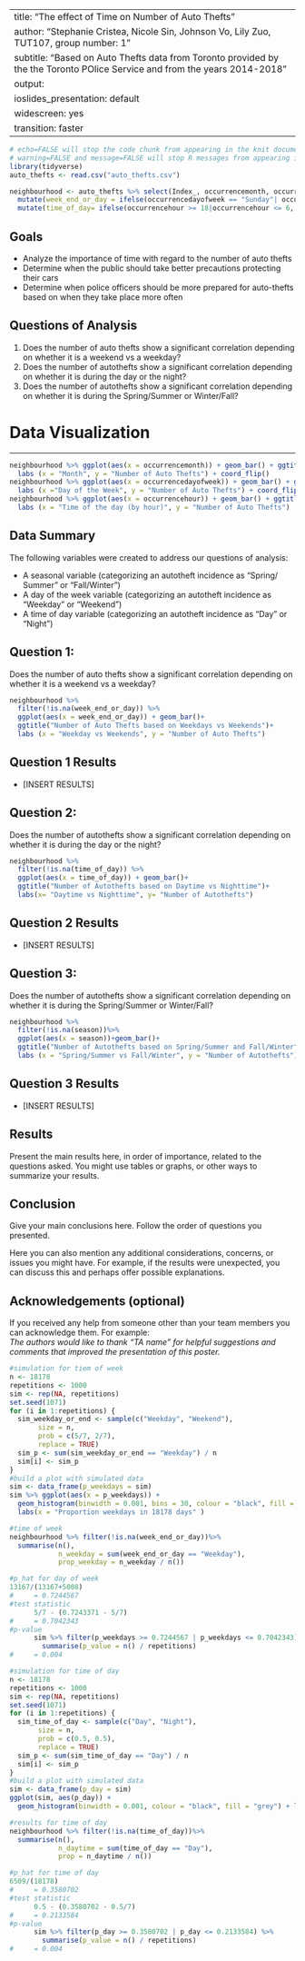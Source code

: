 
---
title: "The effect of Time on Number of Auto Thefts"
author: "Stephanie Cristea, Nicole Sin, Johnson Vo, Lily Zuo, TUT107, group number: 1"
subtitle: "Based on Auto Thefts data from Toronto provided by the the Toronto POlice Service and from the years 2014-2018"
output:
  ioslides_presentation: default
  widescreen: yes
  transition: faster
---


```r
# echo=FALSE will stop the code chunk from appearing in the knit document
# warning=FALSE and message=FALSE will stop R messages from appearing in the knit document
library(tidyverse)
auto_thefts <- read.csv("auto_thefts.csv")

neighbourhood <- auto_thefts %>% select(Index_, occurrencemonth, occurrencedayofweek, occurrencehour)%>% mutate(season = ifelse((occurrencemonth == 'March'| occurrencemonth == 'April'| occurrencemonth == 'May'| occurrencemonth == 'June'| occurrencemonth == 'July'| occurrencemonth == 'August'), yes = "Spring_Summer", no = "Fall_Winter"))%>%
  mutate(week_end_or_day = ifelse(occurrencedayofweek == "Sunday"| occurrencedayofweek == "Saturday", yes = "Weekend", no = "Weekday")) %>%
  mutate(time_of_day= ifelse(occurrencehour >= 18|occurrencehour <= 6, yes = "Night", no= "Day"))
```

## Goals

- Analyze the importance of time with regard to the number of auto thefts
- Determine when the public should take better precautions protecting their cars 
- Determine when police officers should be more prepared for auto-thefts based on when they take place more often


## Questions of Analysis

1. Does the number of auto thefts show a significant correlation depending on whether it is a weekend vs a weekday?
2. Does the number of autothefts show a significant correlation depending on whether it is during the day or the night?
3. Does the number of autothefts show a significant correlation depending on whether it is during the Spring/Summer or Winter/Fall?

# Data Visualization

---

```r
neighbourhood %>% ggplot(aes(x = occurrencemonth)) + geom_bar() + ggtitle("Number of Auto Thefts Depending on the Months \nof the Year") +
  labs (x = "Month", y = "Number of Auto Thefts") + coord_flip()
neighbourhood %>% ggplot(aes(x = occurrencedayofweek)) + geom_bar() + ggtitle("Number of Auto Thefts Depending \non the Day of the Week")+
  labs (x ="Day of the Week", y = "Number of Auto Thefts") + coord_flip()
neighbourhood %>% ggplot(aes(x = occurrencehour)) + geom_bar() + ggtitle("Number of Auto Thefts Depending on the Time \nof the Day")+
  labs (x = "Time of the day (by hour)", y = "Number of Auto Thefts")
```

## Data Summary
The following variables were created to address our questions of analysis:

- A seasonal variable (categorizing an autotheft incidence as "Spring/ Summer" or "Fall/Winter")
- A day of the week variable (categorizing an autotheft incidence as "Weekday" or "Weekend") 
- A time of day variable (categorizing an autotheft incidence as "Day" or "Night")


## Question 1: 
Does the number of auto thefts show a significant correlation depending on whether it is a weekend vs a weekday?

```r
neighbourhood %>% 
  filter(!is.na(week_end_or_day)) %>%
  ggplot(aes(x = week_end_or_day)) + geom_bar()+
  ggtitle("Number of Auto Thefts based on Weekdays vs Weekends")+
  labs (x = "Weekday vs Weekends", y = "Number of Auto Thefts")
```

## Question 1 Results

- [INSERT RESULTS]


## Question 2:
Does the number of autothefts show a significant correlation depending on whether it is during the day or the night?

```r
neighbourhood %>% 
  filter(!is.na(time_of_day)) %>%
  ggplot(aes(x = time_of_day)) + geom_bar()+
  ggtitle("Number of Autothefts based on Daytime vs Nighttime")+
  labs(x= "Daytime vs Nighttime", y= "Number of Autothefts")
```

## Question 2 Results

- [INSERT RESULTS]

## Question 3:
Does the number of autothefts show a significant correlation depending on whether it is during the Spring/Summer or Winter/Fall?

```r
neighbourhood %>%
  filter(!is.na(season))%>%
  ggplot(aes(x = season))+geom_bar()+
  ggtitle("Number of Autothefts based on Spring/Summer and Fall/Winter")+
  labs (x = "Spring/Summer vs Fall/Winter", y = "Number of Autothefts")
```

## Question 3 Results

- [INSERT RESULTS]


## Results

Present the main results here, in order of importance, related to the questions asked. You might use tables or graphs, or other ways to summarize your results.

## Conclusion

Give your main conclusions here. Follow the order of questions you presented. 

Here you can also mention any additional considerations, concerns, or issues you might have. For example, if the results were unexpected, you can discuss this and perhaps offer possible explanations.

## Acknowledgements (optional)

If you received any help from someone other than your team members you can acknowledge them. For example:   
*The authors would like to thank "TA name" for helpful suggestions and comments that improved the presentation of this poster.*

```r
#simulation for tiem of week
n <- 18178 
repetitions <- 1000
sim <- rep(NA, repetitions)
set.seed(1071)
for (i in 1:repetitions) {
  sim_weekday_or_end <- sample(c("Weekday", "Weekend"),
       size = n,
       prob = c(5/7, 2/7),
       replace = TRUE) 
  sim_p <- sum(sim_weekday_or_end == "Weekday") / n
  sim[i] <- sim_p
}
#build a plot with simulated data
sim <- data_frame(p_weekdays = sim)
sim %>% ggplot(aes(x = p_weekdays)) +
  geom_histogram(binwidth = 0.001, bins = 30, colour = "black", fill = "grey") +
  labs(x = "Proportion weekdays in 18178 days" )
```

```r
#time of week
neighbourhood %>% filter(!is.na(week_end_or_day))%>%
  summarise(n(),
            n_weekday = sum(week_end_or_day == "Weekday"),
            prop_weekday = n_weekday / n()) 
```

```r
#p_hat for day of week
13167/(13167+5008)
#     = 0.7244567
#test statistic
      5/7 - (0.7243371 - 5/7)
#     = 0.7042343
#p-value
      sim %>% filter(p_weekdays >= 0.7244567 | p_weekdays <= 0.7042343) %>%
        summarise(p_value = n() / repetitions)
#     = 0.004
```

```r
#simulation for time of day
n <- 18178
repetitions <- 1000
sim <- rep(NA, repetitions)
set.seed(1071)
for (i in 1:repetitions) {
  sim_time_of_day <- sample(c("Day", "Night"),
       size = n,
       prob = c(0.5, 0.5),
       replace = TRUE) 
  sim_p <- sum(sim_time_of_day == "Day") / n
  sim[i] <- sim_p
}
#build a plot with simulated data
sim <- data_frame(p_day = sim)
ggplot(sim, aes(p_day)) +
  geom_histogram(binwidth = 0.001, colour = "black", fill = "grey") + labs(x = "Proportion day time in 18178 days" )
```

```r
#results for time of day
neighbourhood %>% filter(!is.na(time_of_day))%>%
  summarise(n(),
            n_daytime = sum(time_of_day == "Day"),
            prop = n_daytime / n())
```

```r
#p_hat for time of day
6509/(18178)
#     = 0.3580702
#test statistic
      0.5 - (0.3580702 - 0.5/7)
#     = 0.2133584
#p-value
      sim %>% filter(p_day >= 0.3580702 | p_day <= 0.2133584) %>%
        summarise(p_value = n() / repetitions)
#     = 0.004
```
